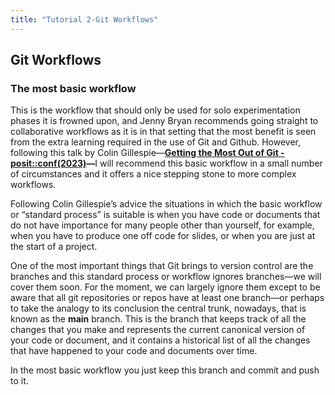 ```yaml
---
title: "Tutorial 2-Git Workflows"
---
```


## Git Workflows

### The most basic workflow

This is the workflow that should only be used for solo experimentation phases it is frowned upon, and Jenny Bryan recommends going straight to collaborative workflows as it is in that setting that the most benefit is seen from the extra learning required in the use of Git and Github. However, following this talk by Colin Gillespie—[**Getting the Most Out of Git - posit::conf(2023)**](https://youtu.be/RwLxCk6bDnY?si=IZUIazkIjsuoPsfi)**—**I will recommend this basic workflow in a small number of circumstances and it offers a nice stepping stone to more complex workflows.

Following Colin Gillespie's advice the situations in which the basic workflow or "standard process" is suitable is when you have code or documents that do not have importance for many people other than yourself, for example, when you have to produce one off code for slides, or when you are just at the start of a project.

One of the most important things that Git brings to version control are the branches and this standard process or workflow ignores branches—we will cover them soon. For the moment, we can largely ignore them except to be aware that all git repositories or repos have at least one branch—or perhaps to take the analogy to its conclusion the central trunk, nowadays, that is known as the **main** branch. This is the branch that keeps track of all the changes that you make and represents the current canonical version of your code or document, and it contains a historical list of all the changes that have happened to your code and documents over time.

In the most basic workflow you just keep this branch and commit and push to it.
